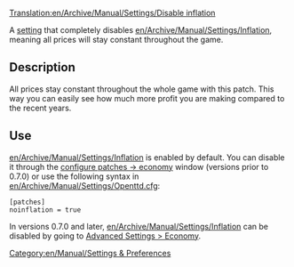 [[Translation:en/Archive/Manual/Settings/Disable inflation]]


A [[en/Archive/Manual/Settings/Advanced Settings|setting]] that completely disables [[en/Archive/Manual/Settings/Inflation]], meaning all prices will stay constant throughout the game.


== Description ==
All prices stay constant throughout the whole game with this patch. This way you can easily see how much more profit you are making compared to the recent years.


== Use ==
[[en/Archive/Manual/Settings/Inflation]] is enabled by default. You can disable it through the [[en/Archive/Manual/Settings/Configuring patches/Economy|configure patches -> economy]] window (versions prior to 0.7.0) or use the following syntax in [[en/Archive/Manual/Settings/Openttd.cfg]]:
<pre>[patches]
noinflation = true</pre>

In versions 0.7.0 and later, [[en/Archive/Manual/Settings/Inflation]] can be disabled by going to [[en/Archive/Manual/Settings/Advanced Settings/Economy|Advanced Settings > Economy]].

[[Category:en/Manual/Settings & Preferences]]
